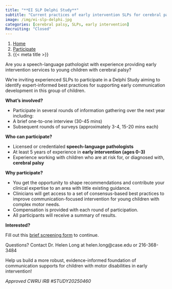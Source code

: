 ```yaml
---
title: "**EI SLP Delphi Study**"
subtitle: "Current practices of early intervention SLPs for cerebral palsy"
image: /img/ei-slp-delphi.jpg
categories: [cerebral palsy, SLPs, early intervention]
Recruiting: "Closed"
---
```


```{=html}
<nav aria-label="breadcrumb">
  <ol class="breadcrumb">
    <li class="breadcrumb-item"><a href="../../index.html">Home</a></li>
    <li class="breadcrumb-item"><a href="../../participate.html">Participate</a></li>
    <li class="breadcrumb-item active" aria-current="page">{{< meta title >}}</li>
  </ol>
</nav>
```

Are you a speech-language pathologist with experience providing early intervention services to young children with cerebral palsy?

We’re inviting experienced SLPs to participate in a Delphi Study aiming to identify expert-informed best practices for supporting early communication development in this group of children.

**What’s involved?**

-	Participate in several rounds of information gathering over the next year including:
-	A brief one-to-one interview (30-45 mins) 
-	Subsequent rounds of surveys (approximately 3-4, 15-20 mins each) 

**Who can participate?**

-	Licensed or credentialed **speech-language pathologists**
-	At least 5 years of experience in **early intervention (ages 0-3)**
-	Experience working with children who are at risk for, or diagnosed with, **cerebral palsy**

**Why participate?**

-	You get the opportunity to shape recommendations and contribute your clinical expertise to an area with little existing guidance.
- Clinicians will get access to a set of consensus-based best practices to improve communication-focused intervention for young children with complex motor needs.
-	Compensation is provided with each round of participation.
-	All participants will receive a summary of results.

**Interested?**

Fill out this [brief screening form](https://cwru.az1.qualtrics.com/jfe/form/SV_6fZ9Fh4FvK3eYlM ) to continue. 

Questions? Contact Dr. Helen Long at helen.long\@case.edu or 216-368-3484

Help us build a more robust, evidence-informed foundation of communication supports for children with motor disabilities in early intervention!

*Approved CWRU IRB #STUDY20250460*




